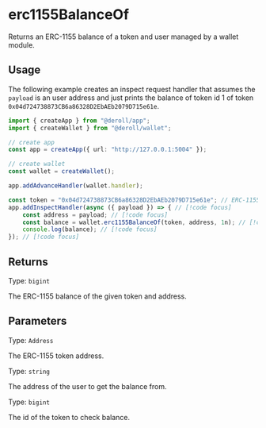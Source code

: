 # erc1155BalanceOf

Returns an ERC-1155 balance of a token and user managed by a wallet module.

## Usage

The following example creates an inspect request handler that assumes the `payload` is an user address and just prints the balance of token id 1 of token `0x04d724738873CB6a86328D2EbAEb2079D715e61e`.

```ts twoslash
import { createApp } from "@deroll/app";
import { createWallet } from "@deroll/wallet";

// create app
const app = createApp({ url: "http://127.0.0.1:5004" });

// create wallet
const wallet = createWallet();

app.addAdvanceHandler(wallet.handler);

const token = "0x04d724738873CB6a86328D2EbAEb2079D715e61e"; // ERC-1155 address // [!code focus]
app.addInspectHandler(async ({ payload }) => { // [!code focus]
    const address = payload; // [!code focus]
    const balance = wallet.erc1155BalanceOf(token, address, 1n); // [!code focus]
    console.log(balance); // [!code focus]
}); // [!code focus]
```

## Returns

Type: `bigint`

The ERC-1155 balance of the given token and address.

## Parameters

Type: `Address`

The ERC-1155 token address.

Type: `string`

The address of the user to get the balance from.

Type: `bigint`

The id of the token to check balance.
